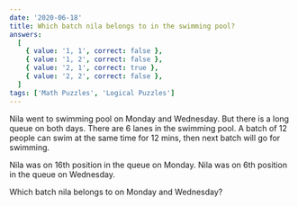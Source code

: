 ```yaml
---
date: '2020-06-18'
title: Which batch nila belongs to in the swimming pool?
answers:
  [
    { value: '1, 1', correct: false },
    { value: '1, 2', correct: false },
    { value: '2, 1', correct: true },
    { value: '2, 2', correct: false },
  ]
tags: ['Math Puzzles', 'Logical Puzzles']
---
```


Nila went to swimming pool on Monday and Wednesday. But there is a long queue on both days. There are 6 lanes in the swimming pool. A batch of 12 people can swim at the same time for 12 mins, then next batch will go for swimming.

Nila was on 16th position in the queue on Monday.
Nila was on 6th position in the queue on Wednesday.

Which batch nila belongs to on Monday and Wednesday?
